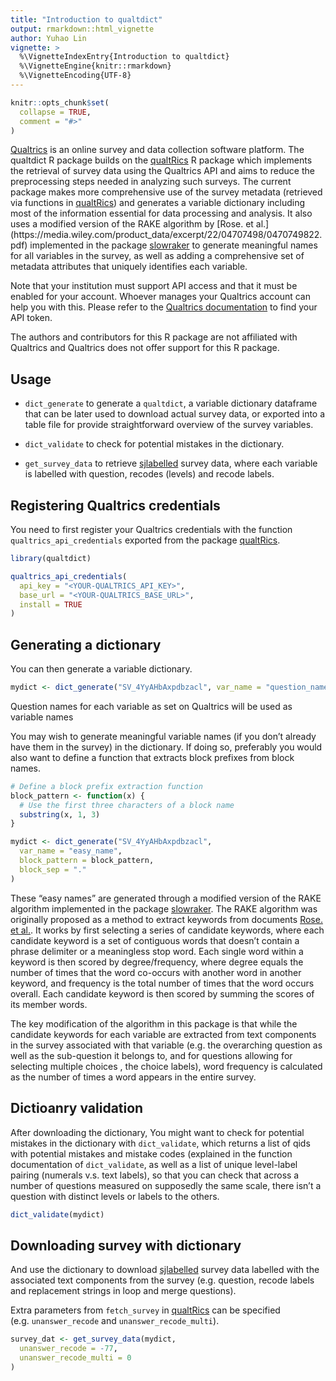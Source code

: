 ```yaml
---
title: "Introduction to qualtdict"
output: rmarkdown::html_vignette
author: Yuhao Lin
vignette: >
  %\VignetteIndexEntry{Introduction to qualtdict}
  %\VignetteEngine{knitr::rmarkdown}
  %\VignetteEncoding{UTF-8}
---
```


```r
knitr::opts_chunk$set(
  collapse = TRUE,
  comment = "#>"
)
```

[Qualtrics](https://www.qualtrics.com/) is an online survey and data
collection software platform. The qualtdict R package builds on the
[qualtRics](https://github.com/ropensci/qualtRics) R package which
implements the retrieval of survey data using the Qualtrics API and aims to
reduce the preprocessing steps needed in analyzing such surveys. The
current package makes more comprehensive use of the survey metadata
(retrieved via functions in
[qualtRics](https://github.com/ropensci/qualtRics)) and generates a
variable dictionary including most of the information essential for data
processing and analysis. It also uses a modified version of the RAKE
algorithm by [Rose. et al.]
(https://media.wiley.com/product_data/excerpt/22/04707498/0470749822.pdf)
implemented in the package [slowraker](https://github.com/cran/slowraker)
to generate meaningful names for all variables in the survey, as well as
adding a comprehensive set of metadata attributes that uniquely identifies
each variable.

Note that your institution must support API access and that it must be
enabled for your account. Whoever manages your Qualtrics account can help
you with this. Please refer to the [Qualtrics
documentation](https://api.qualtrics.com/) to find your API token.

The authors and contributors for this R package are not affiliated with
Qualtrics and Qualtrics does not offer support for this R package.

## Usage

* `dict_generate` to generate a `qualtdict`, a variable dictionary
  dataframe that can be later used to download actual survey data, or
  exported into a table file for provide straightforward overview of the
  survey variables.

* `dict_validate` to check for potential mistakes in the dictionary.

* `get_survey_data` to retrieve
  [sjlabelled](https://github.com/strengejacke/sjlabelled) survey data,
  where each variable is labelled with question, recodes (levels) and
  recode labels.

## Registering Qualtrics credentials

You need to first register your Qualtrics credentials with the function
`qualtrics_api_credentials` exported from the package 
[qualtRics](https://www.qualtrics.com/). 


```r
library(qualtdict)

qualtrics_api_credentials(
  api_key = "<YOUR-QUALTRICS_API_KEY>",
  base_url = "<YOUR-QUALTRICS_BASE_URL>",
  install = TRUE
)
```

## Generating a dictionary

You can then generate a variable dictionary.

```r
mydict <- dict_generate("SV_4YyAHbAxpdbzacl", var_name = "question_name")
```

Question names for each variable as set on Qualtrics will be used as
variable names

You may wish to generate meaningful variable names (if you don't already
have them in the survey) in the dictionary. If doing so, preferably you
would also want to define a function that extracts block prefixes from 
block names.

```r
# Define a block prefix extraction function
block_pattern <- function(x) {
  # Use the first three characters of a block name
  substring(x, 1, 3)
}

mydict <- dict_generate("SV_4YyAHbAxpdbzacl",
  var_name = "easy_name",
  block_pattern = block_pattern,
  block_sep = "."
)
```

These "easy names" are generated through a modified version of the RAKE
algorithm implemented in the package
[slowraker](https://github.com/cran/slowraker). The RAKE algorithm was
originally proposed as a method to extract keywords from documents [Rose.
et al.](https://media.wiley.com/product_data/excerpt/22/04707498/0470749822.pdf). 
It works by first selecting a series of candidate keywords, where each
candidate keyword is a set of contiguous words that doesn’t contain a
phrase delimiter or a meaningless stop word. Each single word within a
keyword is then scored by degree/frequency, where degree equals the number
of times that the word co-occurs with another word in another keyword, and
frequency is the total number of times that the word occurs overall. Each
candidate keyword is then scored by summing the scores of its member words.

The key modification of the algorithm in this package is that while the
candidate keywords for each variable are extracted from text components in
the survey associated with that variable (e.g. the overarching question as
well as the sub-question it belongs to, and for questions allowing for
selecting multiple choices , the choice labels), word frequency is calculated
as the number of times a word appears in the entire survey.

## Dictioanry validation

After downloading the dictionary, You might want to check for potential
mistakes in the dictionary with `dict_validate`, which returns a list of qids
with potential mistakes and mistake codes (explained in the function
documentation of `dict_validate`, as well as a list of unique level-label
pairing (numerals v.s. text labels), so that you can check that across a
number of questions measured on supposedly the same scale, there isn't a
question with distinct levels or labels to the others.

```r
dict_validate(mydict)
```

## Downloading survey with dictionary

And use the dictionary to download
[sjlabelled](https://github.com/strengejacke/sjlabelled) survey data
labelled with the associated text components from the survey (e.g.
question, recode labels and replacement strings in loop and merge
questions).

Extra parameters from `fetch_survey` in [qualtRics](https://github.com/ropensci/qualtRics) 
can be specified (e.g. `unanswer_recode` and `unanswer_recode_multi`).

```r
survey_dat <- get_survey_data(mydict,
  unanswer_recode = -77,
  unanswer_recode_multi = 0
)
```
